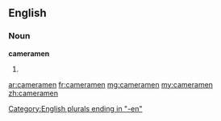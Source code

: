 ==English==

===Noun===
'''cameramen'''

# {{plural of|cameraman}}

[[Category:English plurals ending in "-en"]]

[[ar:cameramen]]
[[fr:cameramen]]
[[mg:cameramen]]
[[my:cameramen]]
[[zh:cameramen]]